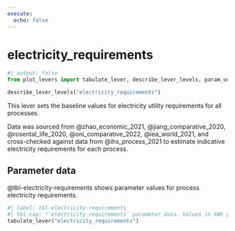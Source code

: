 ```yaml
---
execute:
  echo: false
---
```


# electricity_requirements {#sec-electricity-requirements}

```python
#| output: false
from plot_levers import tabulate_lever, describe_lever_levels, param_units
```

```python
describe_lever_levels("electricity_requirements")
```

This lever sets the baseline values for electricity utility requirements for all processes.

Data was sourced from @zhao_economic_2021, @jiang_comparative_2020,  @rosental_life_2020,  @oni_comparative_2022, @iea_world_2021, and cross-checked against data from @ihs_process_2021 to estimate indicative electricity requirements for each process.

## Parameter data

@tbl-electricity-requirements shows parameter values for process electricity requirements.

```python
#| label: tbl-electricity-requirements
#| tbl-cap: "`electricity_requirements` parameter data. Values in kWh per tonne product."
tabulate_lever("electricity_requirements")
```
